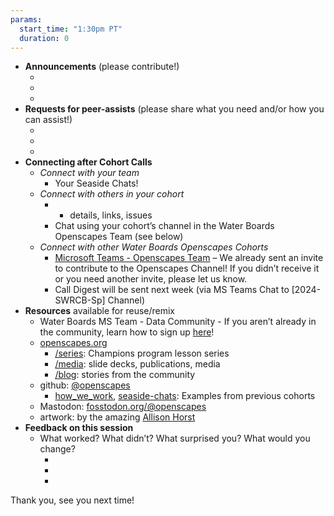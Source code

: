 ```yaml
---
params:
  start_time: "1:30pm PT"
  duration: 0
---
```


-   **Announcements** (please contribute!)
    -   ‎
    -   
    -   
-   **Requests for peer-assists** (please share what you need and/or how you can assist!)
    -   ‎
    -   
    -   
-   **Connecting after Cohort Calls**
    -   *Connect with your team*
        -   Your Seaside Chats!
    -   *Connect with others in your cohort*
        -   <!--- Cohort GitHub Repo: `r params$repo` --->

            -   details, links, issues

        -   Chat using your cohort's channel in the Water Boards Openscapes Team (see below)
    -   *Connect with other Water Boards Openscapes Cohorts*
        -   [Microsoft Teams - Openscapes Team](https://teams.microsoft.com/l/team/19%3ahddOcIDOdB9XVRDG0aaHsl9icCtjZrQpgnCuONoAYaU1%40thread.tacv2/conversations?groupId=d20bd7eb-287d-4c0e-8200-be28810f6112&tenantId=fe186a25-7d49-41e6-9941-05d2281d36c1) -- We already sent an invite to contribute to the Openscapes Channel! If you didn’t receive it or you need another invite, please let us know. 
        -   Call Digest will be sent next week (via MS Teams Chat to [2024-SWRCB-Sp] Channel)
-   **Resources** available for reuse/remix
    -   Water Boards MS Team - Data Community - If you aren’t already in the community, learn how to sign up [here](https://www.waterboards.ca.gov/resources/oima/cowi/data_communities.html)!
    -   [openscapes.org](https://openscapes.org)
        -   [/series](https://openscapes.github.io/series): Champions program lesson series
        -   [/media](https://openscapes.org/media): slide decks, publications, media
        -   [/blog](https://openscapes.org/blog): stories from the community
    -   github: [\@openscapes](https://github.com/openscapes)
        -   [how_we_work](https://github.com/Openscapes/how_we_work), [seaside-chats](https://github.com/Openscapes/seaside-chats): Examples from previous cohorts
    -   Mastodon: [fosstodon.org/\@openscapes](https://fosstodon.org/@openscapes)
    -   artwork: by the amazing [Allison Horst](https://twitter.com/allison_horst)
-   **Feedback on this session**
    -   What worked? What didn’t? What surprised you? What would you change?
        -   ‎
        -   
        -   

Thank you, see you next time!
